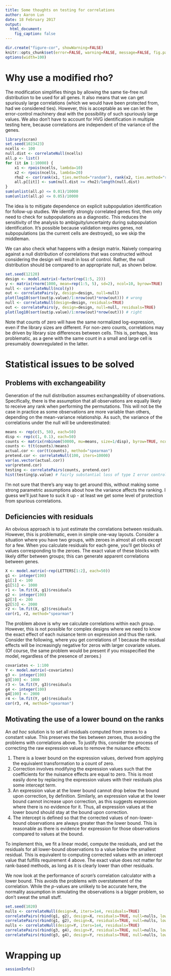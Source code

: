 ```yaml
---
title: Some thoughts on testing for correlations
author: Aaron Lun
date: 18 February 2017
output:
  html_document:
    fig_caption: false 
---
```


```r
dir.create("figure-cor", showWarning=FALSE)
knitr::opts_chunk$set(error=FALSE, warning=FALSE, message=FALSE, fig.path="figure-cor/")
options(width=100)
```

# Why use a modified rho?

The modification simplifies things by allowing the same tie-free null distribution to be used for all genes.
It also means that we can get spuriously large correlations (which we would have been protected from, had we considered ties).
However, this is acceptable as we can let the error-control machinery deal with the possibility of such spuriously large values.
We also don't have to account for HVG identification in multiple testing here, because correlations are independent of the variance of the genes.

```r
library(scran)
set.seed(1023423)
ncells <- 100
null.dist <- correlateNull(ncells)
all.p <- list()
for (it in 1:10000) {
    x1 <- rpois(ncells, lambda=10)
    x2 <- rpois(ncells, lambda=20)
    rho2 <- cor(rank(x1, ties.method="random"), rank(x2, ties.method="random"), method="spearman")
    all.p[[it]] <- sum(null.dist >= rho2)/length(null.dist)
}
sum(unlist(all.p) <= 0.01)/10000
sum(unlist(all.p) <= 0.05)/10000
```

The idea is to mitigate dependence on explicit subpopulation identification for follow-up studies.
We identify strongly correlated genes first, then only need to check for subpopulations as a diagnostic.
This reduces the sensitivity of the analysis to ambiguity/uncertainty during subpopulation identification.
It's possible because validation requires genes, not subpopulations (as the current cells are destroyed), so we skip the middleman.

We can also check what happens with a design matrix.
Naively comparing against a null distribution of correlations that was constructed without considering the design will result in loss of control.
Rather, the null distribution should be compared to an appropriate null, as shown below.

```r
set.seed(12120)
design <- model.matrix(~factor(rep(1:5, 2)))
y <- matrix(rnorm(1000, mean=rep(1:5, 5), sd=2), ncol=10, byrow=TRUE)
null <- correlateNull(ncol(y))
out <- correlatePairs(y, design=design, null=null)
plot(log10(sort(out$p.value)/1:nrow(out)*nrow(out))) # wrong
null <- correlateNull(design=design, residuals=TRUE)
out <- correlatePairs(y, design=design, null=null, residuals=TRUE)
plot(log10(sort(out$p.value)/1:nrow(out)*nrow(out))) # right
```

Note that counts of zero will have the same normalized log-expression, even if the library sizes are different.
For non-zero counts, correlations may be driven by library size differences between cells.
This is, perhaps, less problematic, as a gene with the same count in a small and large cell is presumably downregulated in the latter.

# Statistical issues to be solved

## Problems with exchangeability

Generation of the null distribution assumes exchangeability of observations.
Specifically, there is the assumption that all observations are equally likely to receive any rank when performing the permutations.
This will not be the case in practice as some observations are more variable than others, depending on the mean-variance relationship.
As such, the variance of the correlations under the null will be underestimated: 

```r
means <- rep(c(5, 50), each=50)
disp <- rep(c(1, 0.1), each=50)
counts <- matrix(rnbinom(50000, mu=means, size=1/disp), byrow=TRUE, ncol=length(means))
counts <- t(t(counts)/means)
actual.cor <- cor(t(counts), method="spearman") 
pretend.cor <- correlateNull(100, iters=10000)
var(as.vector(actual.cor))
var(pretend.cor)
testing <- correlatePairs(counts, pretend.cor)
hist(testing$p.value) # fairly substantial loss of type I error control
```

I'm not sure that there's any way to get around this, without making some strong parametric assumptions about how the variance affects the ranking.
I guess we'll just have to suck it up - at least we get some level of protection from spurious correlations.

## Deficiencies with residuals

An obvious approach is to just estimate the correlations between residuals.
However, this is problematic, even in simple one-way layouts.
Consider a situation where you have two groups, with zeroes in almost all cells except for a few.
When you calculate residuals for each gene, you'll get blocks of values corresponding to the zeroes.
The exact value of these blocks with likely differ between groups; this can generate apparent correlations between genes.

```r
X <- model.matrix(~rep(LETTERS[1:2], each=50))
g1 <- integer(100)
g1[1] <- 100
g1[51] <- 1000
r1 <- lm.fit(X, g1)$residuals
g2 <- integer(100)
g2[3] <- 200
g2[53] <- 2000
r2 <- lm.fit(X, g2)$residuals
cor(r1, r2, method="spearman")
```

The problem above is why we calculate correlations within each group.
However, this is not possible for complex designs where we need to know the exact effect of each nuisance term on expression and thus the rank.
Consider the following, where you get correlations of 1 because the residual effects will be increasingly negative for zeros with larger covariate values.
(Of course, the same problem would be present if you misspecified the model, regardless of the presence of zeroes.)

```r
covariates <- 1:100
Y <- model.matrix(~covariates)
g3 <- integer(100)
g3[100] <- 1000
r3 <- lm.fit(Y, g3)$residuals
g4 <- integer(100)
g4[100] <- 2000
r4 <- lm.fit(Y, g4)$residuals
cor(r3, r4, method="spearman")
```

<!--
Don't use residual effects directly, as they're not robust to outliers.
Don't bother trying to fit a linear model to the ranks, either.
I thought it would be a generalization of the definition of Spearman's (Pearson's on ranks).
However, there's no guarantee that unevenly-spaced covariates (or factors, for that matter) will make sense when fitted to ranks.
-->

## Motivating the use of a lower bound on the ranks

An _ad hoc_ solution is to set all residuals computed from zeroes to a constant value.
This preserves the ties between zeroes, thus avoiding the problems with correlations above.
To justify this, consider the process of correcting the raw expression values to remove the nuisance effects:

1. There is a lower bound on the expression values, derived from applying the equivalent transformation to a count of zero.
2. Correction involves modifying the expression values such that the coefficients for the nuisance effects are equal to zero.
This is most easily done by replacing the expression values with their residuals plus some intercept term.
3. An expression value at the lower bound cannot drop below the bound upon correction, by definition.
Similarly, an expression value at the lower bound cannot increase upon correction, as this suggests expression where there is no evidence for it.
Thus, all expression values at the lower bound should stay at the bound upon correction.
4. The intercept is defined so that the corrected values of non-lower-bound observations are always greater than the lower bound.
This is reasonable as there is evidence for expression for those observations compared to values at the bound.

To implement this, we fit a linear model, compute the residuals, and set the residuals for all lower-bound observations to a value below the smallest residual.
This is equivalent to computing corrected values with an intercept value that fulfills requirement 4 above.
The exact value does not matter for rank-based methods, as long as it is clearly lower than other residuals.

We now look at the performance of _scran_'s correlation calculator with a lower bound.
This avoids the problems with overstatement of the correlation.
While the _p_-values are unlikely to be accurate here, the normality assumption in simulating the observations is a bigger problem, so don't sweat the small stuff.

```r
set.seed(1020)
nulls <- correlateNull(design=X, iters=1e4, residuals=TRUE)
correlatePairs(rbind(g1, g2), design=X, residuals=TRUE, null=nulls, lower.bound=NA) # Bad
correlatePairs(rbind(g1, g2), design=X, residuals=TRUE, null=nulls, lower.bound=0) # Good
nulls <- correlateNull(design=Y, iters=1e4, residuals=TRUE)
correlatePairs(rbind(g3, g4), design=Y, residuals=TRUE, null=nulls, lower.bound=NA) # Bad
correlatePairs(rbind(g3, g4), design=Y, residuals=TRUE, null=nulls, lower.bound=0) # Good
```

# Wrapping up

```r
sessionInfo()
```
